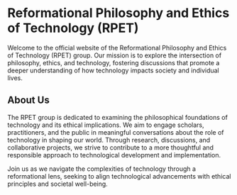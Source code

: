 # Reformational Philosophy and Ethics of Technology (RPET)

Welcome to the official website of the Reformational Philosophy and Ethics of Technology (RPET) group. Our mission is to explore the intersection of philosophy, ethics, and technology, fostering discussions that promote a deeper understanding of how technology impacts society and individual lives.

## About Us

The RPET group is dedicated to examining the philosophical foundations of technology and its ethical implications. We aim to engage scholars, practitioners, and the public in meaningful conversations about the role of technology in shaping our world. Through research, discussions, and collaborative projects, we strive to contribute to a more thoughtful and responsible approach to technological development and implementation.

Join us as we navigate the complexities of technology through a reformational lens, seeking to align technological advancements with ethical principles and societal well-being.